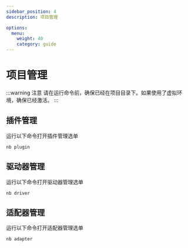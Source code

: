 ```yaml
---
sidebar_position: 4
description: 项目管理

options:
  menu:
    weight: 40
    category: guide
---
```


# 项目管理


:::warning 注意
请在运行命令前，确保已经在项目目录下。如果使用了虚拟环境，确保已经激活。
:::

## 插件管理

运行以下命令打开插件管理选单

```shell
nb plugin
```

<RunCLI
  code={PluginHelpSource}
  placeholder="正在加载 Python 模块..."
  className="language-shell"
/>

## 驱动器管理

运行以下命令打开驱动器管理选单

```shell
nb driver
```

<RunCLI
  code={DriverHelpSource}
  placeholder="正在加载 Python 模块..."
  className="language-shell"
/>

## 适配器管理

运行以下命令打开适配器管理选单

```shell
nb adapter
```

<RunCLI
  code={AdapterHelpSource}
  placeholder="正在加载 Python 模块..."
  className="language-shell"
/>
